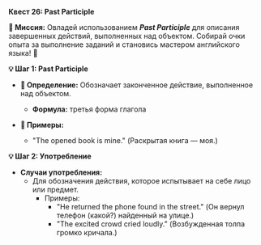 
**Квест 26: Past Participle**

**🎯 Миссия:**
Овладей использованием ***Past Participle*** для описания завершенных действий, выполненных над объектом. Собирай очки опыта за выполнение заданий и становись мастером английского языка! 🌟

**💡 Шаг 1: Past Participle**
- **📜 Определение:** Обозначает законченное действие, выполненное над объектом.
    - **Формула:** третья форма глагола

- **📝 Примеры:**
    - <Highlight>"The opened book is mine."</Highlight> <Highlight>(Раскрытая книга — моя.)</Highlight>

**💡 Шаг 2: Употребление**
- **Случаи употребления:**
    - Для обозначения действия, которое испытывает на себе лицо или предмет.
        - Примеры:
            - <Highlight>"He returned the phone found in the street."</Highlight> <Highlight>(Он вернул телефон (какой?) найденный на улице.)</Highlight>
            - <Highlight>"The excited crowd cried loudly."</Highlight> <Highlight>(Возбужденная толпа громко кричала.)</Highlight>
